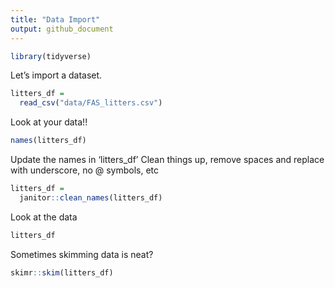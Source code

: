 ```yaml
---
title: "Data Import"
output: github_document
---
```


```r
library(tidyverse)
```

Let's import a dataset.

```r
litters_df = 
  read_csv("data/FAS_litters.csv")
```
Look at your data!!

```r
names(litters_df)
```


Update the names in 'litters_df'
Clean things up, remove spaces and replace with underscore, no @ symbols, etc
```r
litters_df = 
  janitor::clean_names(litters_df)
```


Look at the data

```r
litters_df
```

Sometimes skimming data is neat?

```r
skimr::skim(litters_df)
```





